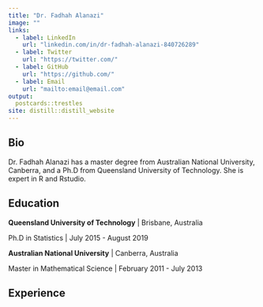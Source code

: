 ```yaml
---
title: "Dr. Fadhah Alanazi"
image: ""
links:
  - label: LinkedIn
    url: "linkedin.com/in/dr-fadhah-alanazi-840726289"
  - label: Twitter
    url: "https://twitter.com/"
  - label: GitHub
    url: "https://github.com/"
  - label: Email
    url: "mailto:email@email.com"
output:
  postcards::trestles
site: distill::distill_website
---
```

 
## Bio

Dr. Fadhah Alanazi has a master degree from Australian National University, Canberra, and a Ph.D
from Queensland University of Technology. She is expert in R and Rstudio. 

## Education

**Queensland University of Technology** | Brisbane, Australia

Ph.D in Statistics | July 2015 - August 2019

**Australian National University** | Canberra, Australia

Master in Mathematical Science | February 2011 - July 2013

## Experience

<!-- **Google Brain** | Principal Investigator | January 2018 - Present -->

<!-- **Netflix** | Research Scientist | June 2014 - December 2017 -->
